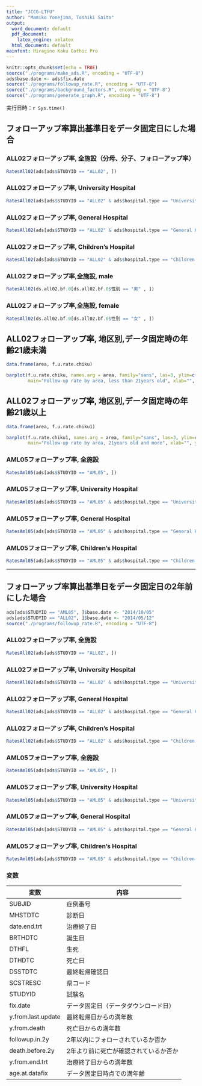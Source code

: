 ```yaml
---
title: "JCCG-LTFU"
author: "Mamiko Yonejima, Toshiki Saito"
output:
  word_document: default
  pdf_document:
    latex_engine: xelatex
  html_document: default
mainfont: Hiragino Kaku Gothic Pro
---
```


```r
knitr::opts_chunk$set(echo = TRUE)
source("./programs/make_ads.R", encoding = "UTF-8")
ads$base.date <- ads$fix.date
source("./programs/followup_rate.R", encoding = "UTF-8")
source("./programs/background_factors.R", encoding = "UTF-8")
source("./programs/generate_graph.R", encoding = "UTF-8")
```

実行日時：`r Sys.time()`

## フォローアップ率算出基準日をデータ固定日にした場合

### ALL02フォローアップ率, 全施設（分母、分子、フォローアップ率）
```r
RatesAll02(ads[ads$STUDYID == "ALL02", ])
```
### ALL02フォローアップ率, University Hospital
```r
RatesAll02(ads[ads$STUDYID == "ALL02" & ads$hospital.type == "University Hospital", ])
```
### ALL02フォローアップ率, General Hospital
```r
RatesAll02(ads[ads$STUDYID == "ALL02" & ads$hospital.type == "General Hospital", ])
```
### ALL02フォローアップ率, Children's Hospital
```r
RatesAll02(ads[ads$STUDYID == "ALL02" & ads$hospital.type == "Children's Hospital", ])
```
### ALL02フォローアップ率,全施設, male
```r
RatesAll02(ds.all02.bf.0[ds.all02.bf.0$性別 == "男" , ])
```
### ALL02フォローアップ率,全施設, female
```r
RatesAll02(ds.all02.bf.0[ds.all02.bf.0$性別 == "女" , ])
```
## ALL02フォローアップ率, 地区別,データ固定時の年齢21歳未満
```r
data.frame(area, f.u.rate.chiku)
```

```r
barplot(f.u.rate.chiku, names.arg = area, family="sans", las=3, ylim=c(0:1),
        main="Follow-up rate by area, less than 21years old", xlab="", ylab="Follow up rate", cex.names=0.7)
```


## ALL02フォローアップ率, 地区別,データ固定時の年齢21歳以上
```r
data.frame(area, f.u.rate.chiku1)
```

```r
barplot(f.u.rate.chiku1, names.arg = area, family="sans", las=3, ylim=c(0:1),
        main="Follow-up rate by area, 21years old and more", xlab="", ylab="Follow up rate", cex.names=0.7)
```

### AML05フォローアップ率, 全施設
```r
RatesAml05(ads[ads$STUDYID == "AML05", ])
```
### AML05フォローアップ率, University Hospital
```r
RatesAml05(ads[ads$STUDYID == "AML05" & ads$hospital.type == "University Hospital", ])
```
### AML05フォローアップ率, General Hospital
```r
RatesAml05(ads[ads$STUDYID == "AML05" & ads$hospital.type == "General Hospital", ])
```
### AML05フォローアップ率, Children's Hospital
```r
RatesAml05(ads[ads$STUDYID == "AML05" & ads$hospital.type == "Children's Hospital", ])
```
---
## フォローアップ率算出基準日をデータ固定日の2年前にした場合
```r
ads[ads$STUDYID == "AML05", ]$base.date <- "2014/10/05"
ads[ads$STUDYID == "ALL02", ]$base.date <- "2014/05/12"
source("./programs/followup_rate.R", encoding = "UTF-8")
```
### ALL02フォローアップ率, 全施設
```r
RatesAll02(ads[ads$STUDYID == "ALL02", ])
```
### ALL02フォローアップ率, University Hospital
```r
RatesAll02(ads[ads$STUDYID == "ALL02" & ads$hospital.type == "University Hospital", ])
```
### ALL02フォローアップ率, General Hospital
```r
RatesAll02(ads[ads$STUDYID == "ALL02" & ads$hospital.type == "General Hospital", ])
```
### ALL02フォローアップ率, Children's Hospital
```r
RatesAll02(ads[ads$STUDYID == "ALL02" & ads$hospital.type == "Children's Hospital", ])
```

### AML05フォローアップ率, 全施設
```r
RatesAml05(ads[ads$STUDYID == "AML05", ])
```
### AML05フォローアップ率, University Hospital
```r
RatesAml05(ads[ads$STUDYID == "AML05" & ads$hospital.type == "University Hospital", ])
```
### AML05フォローアップ率, General Hospital
```r
RatesAml05(ads[ads$STUDYID == "AML05" & ads$hospital.type == "General Hospital", ])
```
### AML05フォローアップ率, Children's Hospital
```r
RatesAml05(ads[ads$STUDYID == "AML05" & ads$hospital.type == "Children's Hospital", ])
```
### 変数
|変数|内容|
|----|----|
|SUBJID|症例番号|
|MHSTDTC|診断日|
|date.end.trt|治療終了日|
|BRTHDTC|誕生日|
|DTHFL|生死|
|DTHDTC|死亡日|
|DSSTDTC|最終転帰確認日|
|SCSTRESC|県コード|
|STUDYID|試験名|
|fix.date|データ固定日（データダウンロード日）|
|y.from.last.update|最終転帰日からの満年数|
|y.from.death|死亡日からの満年数|
|followup.in.2y|2年以内にフォローされているか否か|
|death.before.2y|2年より前に死亡が確認されているか否か|
|y.from.end.trt|治療終了日からの満年数|
|age.at.datafix|データ固定日時点での満年齢|
